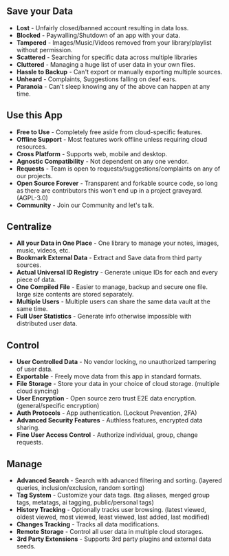 ## Save your Data

- **Lost** - Unfairly closed/banned account resulting in data loss.
- **Blocked** - Paywalling/Shutdown of an app with your data.
- **Tampered** - Images/Music/Videos removed from your library/playlist without permission.
- **Scattered** - Searching for specific data across multiple libraries
- **Cluttered** - Managing a huge list of user data in your own files.
- **Hassle to Backup** - Can't export or manually exporting multiple sources.
- **Unheard** - Complaints, Suggestions falling on deaf ears.
- **Paranoia** - Can't sleep knowing any of the above can happen at any time.

## Use this App

- **Free to Use** - Completely free aside from cloud-specific features.
- **Offline Support** - Most features work offline unless requiring cloud resources.
- **Cross Platform** - Supports web, mobile and desktop.
- **Agnostic Compatibility** - Not dependent on any one vendor.
- **Requests** - Team is open to requests/suggestions/complaints on any of our projects.
- **Open Source Forever** - Transparent and forkable source code, so long as there are contributors this won't end up in a project graveyard. (AGPL-3.0)
- **Community** - Join our Community and let's talk.

## Centralize

- **All your Data in One Place** - One library to manage your notes, images, music, videos, etc.
- **Bookmark External Data** - Extract and Save data from third party sources.
- **Actual Universal ID Registry** - Generate unique IDs for each and every piece of data.
- **One Compiled File** - Easier to manage, backup and secure one file. large size contents are stored separately.
- **Multiple Users** - Multiple users can share the same data vault at the same time.
- **Full User Statistics** - Generate info otherwise impossible with distributed user data.

## Control

- **User Controlled Data** - No vendor locking, no unauthorized tampering of user data.
- **Exportable** - Freely move data from this app in standard formats.
- **File Storage** - Store your data in your choice of cloud storage. (multiple cloud syncing)
- **User Encryption** - Open source zero trust E2E data encryption. (general/specific encryption)
- **Auth Protocols** - App authentication. (Lockout Prevention, 2FA)
- **Advanced Security Features** - Authless features, encrypted data sharing.
- **Fine User Access Control** - Authorize individual, group, change requests.

## Manage

- **Advanced Search** - Search with advanced filtering and sorting. (layered queries, inclusion/exclusion, random sorting)
- **Tag System** - Customize your data tags. (tag aliases, merged group tags, metatags, ai tagging, public/personal tags)
- **History Tracking** - Optionally tracks user browsing. (latest viewed, oldest viewed, most viewed, least viewed, last added, last modified)
- **Changes Tracking** - Tracks all data modifications.
- **Remote Storage** - Control all user data in multiple cloud storages.
- **3rd Party Extensions** - Supports 3rd party plugins and external data seeds.
